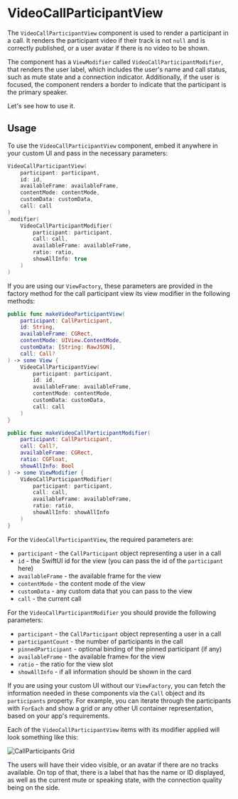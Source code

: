 # VideoCallParticipantView

The `VideoCallParticipantView` component is used to render a participant in a call. It renders the participant video if their track is not `null` and is correctly published, or a user avatar if there is no video to be shown.

The component has a `ViewModifier` called `VideoCallParticipantModifier`, that renders the user label, which includes the user's name and call status, such as mute state and a connection indicator. Additionally, if the user is focused, the component renders a border to indicate that the participant is the primary speaker.

Let's see how to use it.

## Usage

To use the `VideoCallParticipantView` component, embed it anywhere in your custom UI and pass in the necessary parameters:

```swift
VideoCallParticipantView(
    participant: participant,
    id: id,
    availableFrame: availableFrame,
    contentMode: contentMode,
    customData: customData,
    call: call
)
.modifier(
    VideoCallParticipantModifier(
        participant: participant,
        call: call,
        availableFrame: availableFrame,
        ratio: ratio,
        showAllInfo: true
    )
)
```

If you are using our `ViewFactory`, these parameters are provided in the factory method for the call participant view its view modifier in the following methods:

```swift
public func makeVideoParticipantView(
    participant: CallParticipant,
    id: String,
    availableFrame: CGRect,
    contentMode: UIView.ContentMode,
    customData: [String: RawJSON],
    call: Call?
) -> some View {
    VideoCallParticipantView(
        participant: participant,
        id: id,
        availableFrame: availableFrame,
        contentMode: contentMode,
        customData: customData,
        call: call
    )
}

public func makeVideoCallParticipantModifier(
    participant: CallParticipant,
    call: Call?,
    availableFrame: CGRect,
    ratio: CGFloat,
    showAllInfo: Bool
) -> some ViewModifier {
    VideoCallParticipantModifier(
        participant: participant,
        call: call,
        availableFrame: availableFrame,
        ratio: ratio,
        showAllInfo: showAllInfo
    )
}
```

For the `VideoCallParticipantView`, the required parameters are:
- `participant` - the `CallParticipant` object representing a user in a call
- `id` - the SwiftUI id for the view (you can pass the id of the `participant` here)
- `availableFrame` - the available frame for the view
- `contentMode` - the content mode of the view
- `customData` - any custom data that you can pass to the view
- `call` - the current call

For the `VideoCallParticipantModifier` you should provide the following parameters:
- `participant` - the `CallParticipant` object representing a user in a call
- `participantCount` - the number of participants in the call
- `pinnedParticipant` - optional binding of the pinned participant (if any)
- `availableFrame` - the available frame≈ for the view
- `ratio` - the ratio for the view slot
- `showAllInfo` - if all information should be shown in the card

If you are using your custom UI without our `ViewFactory`, you can fetch the information needed in these components via the `Call` object and its `participants` property. For example, you can iterate through the participants with `ForEach` and show a grid or any other UI container representation, based on your app's requirements.

Each of the `VideoCallParticipantView` items with its modifier applied will look something like this:

![CallParticipants Grid](https://user-images.githubusercontent.com/17215808/223418304-d21a2018-f0d2-4d37-afd0-87ef071e49b6.png)

The users will have their video visible, or an avatar if there are no tracks available. On top of that, there is a label that has the name or ID displayed, as well as the current mute or speaking state, with the connection quality being on the side.

